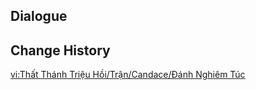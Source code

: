 {{Genius Invokation TCG Stage
|title        = Candace: Serious
|type         = Serious Showdown
|group        = Invitation Board
|character    = Candace
|requirement  = 7
|introduction = "As I expected of you... In that case, I shall not hold back either. You'll enjoy it more that way, I think."<br>{{Color|bp|Special Rule: "Candace" starts with the Talent Card "The Overflow" equipped.}}
|objective_1  = Achieve victory
|reward_1     = Lucky Coin*1000
|lineup       = Candace;Cyno;Tighnari
|action       = The Overflow;The Overflow;Vermillion Hereafter;Vermillion Hereafter;Thundering Poise;Thundering Poise;Fruit of Fulfillment;Fruit of Fulfillment;Skyward Spine;Skyward Spine;White Tassel;White Tassel;Wagner;Wagner;Rhythm of the Great Dream;Rhythm of the Great Dream;Master Zhang;Master Zhang;Northern Smoked Chicken;Northern Smoked Chicken;Sashimi Platter;Sashimi Platter;Ellin;Ellin;Parametric Transformer;Parametric Transformer;The Bestest Travel Companion!;The Bestest Travel Companion!;Changing Shifts;Changing Shifts
}}

==Dialogue==
{{Transclude|Genius Invokation TCG/Stage/Candace|Serious Showdown}}

==Change History==
{{Change History|3.8}}

[[vi:Thất Thánh Triệu Hồi/Trận/Candace/Đánh Nghiêm Túc]]